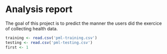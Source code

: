 Analysis report
========================================================

The goal of this project is to predict the manner the users did the exercice of collecting health data.



```r
training <- read.csv('pml-training.csv')
testing <- read.csv('pml-testing.csv')
first <- 1
```

